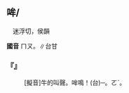 
==哞/{{ruby|牟|ㄇㄡ}}==

　迷浮切，侯韻

'''國音''' <rt>ㄇㄡ</rt>。{{ruby|←|ㄇㄡˊ}}∥台甘

    

==='''『{{ruby|哞|ㄇㄡ}}』'''===
: [擬音]牛的叫聲{{ruby|。|ㄇㄡ/ㄇㄡˊ}}。哞鳴！(台){{ruby|牛|ㆣㄨˊ}}{{ruby|吼|ㄏㄠˋ}}{{ruby|丌|ㆤ}}{{ruby|聲|ㄒㄧㆩ}}─{{ruby|─|ㄇㄚ˪}}。{{ruby|→|ㄇㆦㆷ}}<rt>ㄛˋ</rt>。
    
